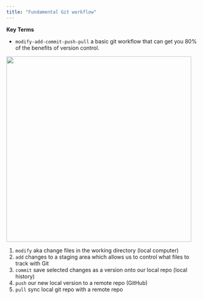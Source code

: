 ```yaml
---
title: "Fundamental Git workflow"
---
```



**Key Terms**

- `modify-add-commit-push-pull` a basic git workflow that can get you 80% of the benefits of version control.


![](/images/git-basic-workflow.png){fig-align="center" width="485"}

1. `modify` aka change files in the working directory (local computer)
2. `add` changes to a staging area which allows us to control what files to track with Git
3. `commit` save selected changes as a version onto our local repo (local history)
4. `push` our new local version to a remote repo (GitHub)
5. `pull` sync local git repo with a remote repo 